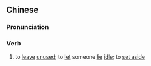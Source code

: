 ==Chinese==
{{zh-forms|s=闲置|t2=閑置}}

===Pronunciation===
{{zh-pron
|m=xiánzhì
|c=haan4 zi3
|mn=qz,xm,zz:hân-tì/tw:êng-tì
|cat=v
}}

===Verb===
{{zh-verb}}

# to [[leave]] [[unused]]; to [[let]] someone [[lie]] [[idle]]; to [[set aside]]